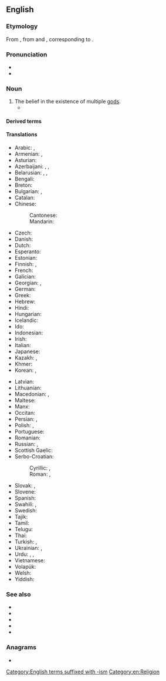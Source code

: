 {{also|poly-theism|poly theism}}

==English==
{{wikipedia}}
{{wikiquote}}

===Etymology===
From {{der|en|fr|polythéisme}}, from {{der|en|grc|πολύς|t=many}} and {{m|grc|θεός|t=god}}, corresponding to {{af|en|poly-|theism}}.

===Pronunciation===
* {{IPA|en|/pɒl.ɪˈθiː.ɪz.əm/}}
* {{audio|en|LL-Q1860 (eng)-Vininn126-polytheism.wav|Audio (US)}}

===Noun===
{{en-noun|~}}

# The belief in the existence of multiple [[god]]s.
#* {{quote-book|en|year=1734|author=[[w:en:George Sale|George Sale]] (translator)|title=Alcoran of Mohammed|section=|passage= And remember when Lokmân said unto his son, as he admonished him, Oh my son, give not a partner unto GOD; for '''polytheism''' is a great impiety.}}

====Derived terms====
{{der3|en|polytheist|polytheists|polytheistic|polytheistical|polytheistically|polydeism}}

====Translations====
{{trans-top|belief in the existence of multiple gods}}
* Arabic: {{t|ar|شِرْك}}, {{t|ar|تَعَدُّد الْآلِهَة}}
* Armenian: {{t+|hy|բազմաստվածություն}}, {{t+|hy|պոլիթեիզմ}}
* Asturian: {{t+|ast|politeísmu|m}}
* Azerbaijani: {{t|az|politeizm}}, {{t|az|çoxallahlılıq}}, {{t|az|çoxtanrıçılıq}}
* Belarusian: {{t|be|шматбо́жжа|n}}, {{t|be|мнагабо́жжа|n}}, {{t|be|палітэі́зм|m}}
* Bengali: {{t|bn|শির্‌ক|tr=śir‌k}}
* Breton: {{t+|br|liesdoueegezh|f}}
* Bulgarian: {{t|bg|политеи́зъм|m}}, {{t|bg|многобожие|n}}
* Catalan: {{t+|ca|politeisme|m}}
* Chinese:
*: Cantonese: {{t|yue|多神教|tr=do1 san4 gaau3}}
*: Mandarin: {{t+|cmn|多神教|tr=duōshénjiào}}
* Czech: {{t|cs|polyteismus|m}}
* Danish: {{t|da|polyteisme}}
* Dutch: {{t+|nl|polytheïsme|n}}
* Esperanto: {{t|eo|politeismo}}
* Estonian: {{t|et|polüteism}}
* Finnish: {{t+|fi|monijumalisuus}}, {{t+|fi|polyteismi}}
* French: {{t+|fr|polythéisme|m}}
* Galician: {{t+|gl|politeísmo|m}}
* Georgian: {{t|ka|პოლითეიზმი}}, {{t|ka|მრავალღმერთიანობა}}
* German: {{t+|de|Polytheismus|m}}
* Greek: {{t+|el|πολυθεϊσμός|m}}
* Hebrew: {{t|he|פוליתאיזם}}
* Hindi: {{t+|hi|बहुदेववाद}}
* Hungarian: {{t+|hu|politeizmus}}
* Icelandic: {{t|is|fjölgyðistrú|f}}
* Ido: {{t+|io|politeismo}}
* Indonesian: {{t+|id|politeisme}}
* Irish: {{t|ga|ildiachas|m}}
* Italian: {{t+|it|politeismo}}
* Japanese: {{t+|ja|多神教|tr=たしんきょう, tashinkyō}}
* Kazakh: {{t|kk|көпқұдайлық}}, {{t|kk|көптәңірлік}}
* Khmer: {{t|km|ពហុទេពនិយម|tr=pea’hu’ teep ni’yum}}
* Korean: {{t+|ko|다신교}}, {{t+|ko|다신론}}
{{trans-mid}}
* Latvian: {{t|lv|politeisms}}
* Lithuanian: {{t|lt|politeizmas}}
* Macedonian: {{t|mk|многубо́штво|n}}, {{t|mk|политеи́зам|m}}
* Maltese: {{t|mt|politeiżmu|m}}
* Manx: {{t|gv|yl-jeeaghys}}
* Occitan: {{t-needed|oc}}
* Persian: {{t|fa|چندخدایی|tr=čand-xodâyi}}, {{t+|fa|شرک|tr=šerk}}
* Polish: {{t+|pl|politeizm|m-in}}, {{t+|pl|wielobóstwo|n}}
* Portuguese: {{t+|pt|politeísmo|m}}
* Romanian: {{t+|ro|politeism|n}}
* Russian: {{t+|ru|политеи́зм|m|tr=politɛízm}}, {{t+|ru|многобо́жие|n}}
* Scottish Gaelic: {{t|gd|ioma-dhiadhachd|f}}
* Serbo-Croatian:
*: Cyrillic: {{t|sh|политеизам|m}}, {{t|sh|многобоштво|n}}
*: Roman: {{t+|sh|politeizam|m}}, {{t+|sh|mnogoboštvo|n}}
* Slovak: {{t|sk|mnohobožstvo|n}}, {{t|sk|polyteizmus|m}}
* Slovene: {{t+|sl|politeizem|m}}
* Spanish: {{t+|es|politeísmo|m}}
* Swahili: {{t|sw|upolitheisti}}, {{t|sw|ushirikina}}
* Swedish: {{t+|sv|polyteism|c}}
* Tajik: {{t-needed|tg}}
* Tamil: {{t-needed|ta}}
* Telugu: {{t-needed|te}}
* Thai: {{t|th|พหุเทวนิยม|tr=pá-hù tay-wá-ní-yom}}
* Turkish: {{t+|tr|politeizm}}, {{t+|tr|çoktanrıcılık}}
* Ukrainian: {{t|uk|політеї́зм|m}}, {{t+|uk|багатобо́жжя|n}}
* Urdu: {{t|ur|شرک|tr=širk}}, {{t|ur|کثرت پرستی|tr=kasrat parastī}}, {{t|ur|بت پرستی|tr=but parastī|lit='Idol Worship'}}
* Vietnamese:{{t|vi|thuyết đa thần|tr=說多神}}
* Volapük: {{t|vo|mödagod}}
* Welsh: {{t|cy|amldduwiaeth|f}}
* Yiddish: {{t|yi|פּאַליטייזאַם}}
{{trans-bottom}}

===See also===
* {{l|en|atheism}}
* {{l|en|henotheism}}
* {{l|en|kathenotheism}}
* {{l|en|monotheism}}
* {{l|en|pantheon}}

===Anagrams===
* {{anagrams|en|a=ehilmopsty|polyethism}}

[[Category:English terms suffixed with -ism]]
[[Category:en:Religion]]